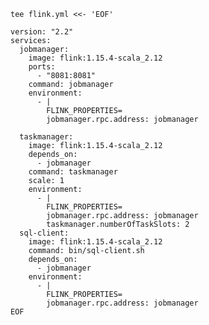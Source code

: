 ```shell
tee flink.yml <<- 'EOF'

version: "2.2"
services:
  jobmanager:
    image: flink:1.15.4-scala_2.12
    ports:
      - "8081:8081"
    command: jobmanager
    environment:
      - |
        FLINK_PROPERTIES=
        jobmanager.rpc.address: jobmanager        

  taskmanager:
    image: flink:1.15.4-scala_2.12
    depends_on:
      - jobmanager
    command: taskmanager
    scale: 1
    environment:
      - |
        FLINK_PROPERTIES=
        jobmanager.rpc.address: jobmanager
        taskmanager.numberOfTaskSlots: 2        
  sql-client:
    image: flink:1.15.4-scala_2.12
    command: bin/sql-client.sh
    depends_on:
      - jobmanager
    environment:
      - |
        FLINK_PROPERTIES=
        jobmanager.rpc.address: jobmanager        
EOF
```

<TailProtocal />
